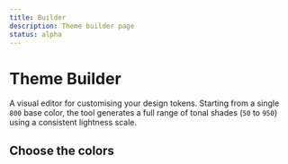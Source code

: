 ```yaml
---
title: Builder
description: Theme builder page
status: alpha
---
```


# Theme Builder

A visual editor for customising your design tokens.
Starting from a single `800` base color, the tool generates a full range of tonal shades (`50` to `950`) using a consistent lightness scale.

## Choose the colors

<ThemeBuilder />
